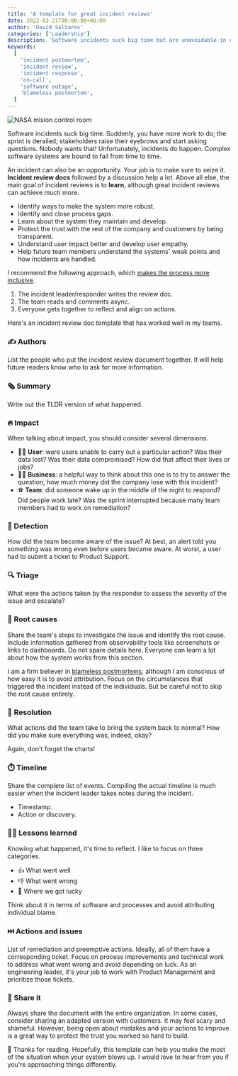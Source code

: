 ```yaml
---
title: 'A template for great incident reviews'
date: 2022-03-21T00:00:00+00:00
author: 'David Saltares'
categories: ['Leadership']
description: 'Software incidents suck big time but are unavoidable in complex systems. A great incident review doc can help you and your team learn to do better next time. Here is a template to help you have great incident reviews.'
keywords:
  [
    'incident postmortem',
    'incident review',
    'incident response',
    'on-call',
    'software outage',
    'blameless postmortem',
  ]
---
```


![NASA mision control room](/img/mission-control.jpeg 'By Sieuwert Otterloo on Unsplash')

Software incidents suck big time. Suddenly, you have more work to do; the sprint is derailed; stakeholders raise their eyebrows and start asking questions. Nobody wants that! Unfortunately, incidents do happen. Complex software systems are bound to fail from time to time.

An incident can also be an opportunity. Your job is to make sure to seize it. **Incident review docs** followed by a discussion help a lot. Above all else, the main goal of incident reviews is to **learn**, although great incident reviews can achieve much more.

- Identify ways to make the system more robust.
- Identify and close process gaps.
- Learn about the system they maintain and develop.
- Protect the trust with the rest of the company and customers by being transparent.
- Understand user impact better and develop user empathy.
- Help future team members understand the systems' weak points and how incidents are handled.

I recommend the following approach, which [makes the process more inclusive](/6-tips-to-make-remote-meetings-more-inclusive/).

1. The incident leader/responder writes the review doc.
2. The team reads and comments async.
3. Everyone gets together to reflect and align on actions.

Here's an incident review doc template that has worked well in my teams.

### ✍️ Authors

List the people who put the incident review document together. It will help future readers know who to ask for more information.

### 🗞️ Summary

Write out the TLDR version of what happened.

### 🔥 Impact

When talking about impact, you should consider several dimensions.

- 🚶‍♂️ **User**: were users unable to carry out a particular action? Was their data lost? Was their data compromised? How did that affect their lives or jobs?
- 👩‍💼 **Business**: a helpful way to think about this one is to try to answer the question, how much money did the company lose with this incident?
- ⚽ **Team**: did someone wake up in the middle of the night to respond? Did people work late? Was the sprint interrupted because many team members had to work on remediation?

### 🚨 Detection

How did the team become aware of the issue? At best, an alert told you something was wrong even before users became aware. At worst, a user had to submit a ticket to Product Support.

### 🔍 Triage

What were the actions taken by the responder to assess the severity of the issue and escalate?

### 🐛 Root causes

Share the team's steps to investigate the issue and identify the root cause. Include information gathered from observability tools like screenshots or links to dashboards. Do not spare details here. Everyone can learn a lot about how the system works from this section.

I am a firm believer in [blameless postmortems](https://sre.google/sre-book/postmortem-culture/), although I am conscious of how easy it is to avoid attribution. Focus on the circumstances that triggered the incident instead of the individuals. But be careful not to skip the root cause entirely.

### 🧯 Resolution

What actions did the team take to bring the system back to normal? How did you make sure everything was, indeed, okay?

Again, don't forget the charts!

### ⏱️ Timeline

Share the complete list of events. Compiling the actual timeline is much easier when the incident leader takes notes during the incident.

- Timestamp.
- Action or discovery.

### 👩‍🎓 Lessons learned

Knowing what happened, it's time to reflect. I like to focus on three categories.

- 👍 What went well
- 👎 What went wrong
- 🤞 Where we got lucky

Think about it in terms of software and processes and avoid attributing individual blame.

### ⏭️ Actions and issues

List of remediation and preemptive actions. Ideally, all of them have a corresponding ticket. Focus on process improvements and technical work to address what went wrong and avoid depending on luck. As an engineering leader, it's your job to work with Product Management and prioritize those tickets.

### 👐 Share it

Always share the document with the entire organization. In some cases, consider sharing an adapted version with customers. It may feel scary and shameful. However, being open about mistakes and your actions to improve is a great way to protect the trust you worked so hard to build.

🙌 Thanks for reading. Hopefully, this template can help you make the most of the situation when your system blows up. I would love to hear from you if you're approaching things differently.
